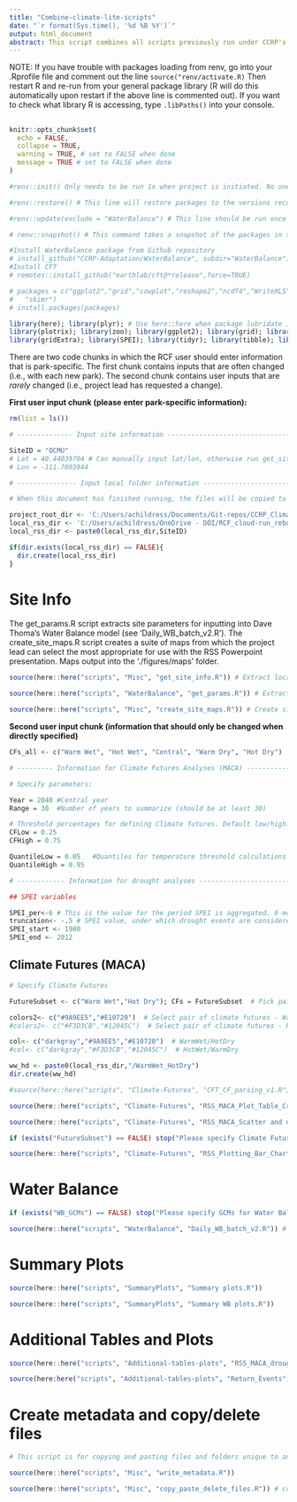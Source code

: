 ```yaml
---
title: "Combine-climate-lite-scripts"
date: "`r format(Sys.time(), '%d %B %Y')`"
output: html_document
abstract: This script combines all scripts previously run under CCRP's Climate Lite protocol for Resource Stewardship Strategies (RSS). 
---
```


NOTE: If you have trouble with packages loading from renv, go into your .Rprofile file and comment out the line ```source("renv/activate.R)```
Then restart R and re-run from your general package library (R will do this automatically upon restart if the above line is commented out). If you want to check what library R is accessing, type ```.libPaths()``` into your console. 

##

```r

knitr::opts_chunk$set(
  echo = FALSE, 
  collapse = TRUE,
  warning = TRUE, # set to FALSE when done
  message = TRUE # set to FALSE when done
)

#renv::init() Only needs to be run 1x when project is initiated. No one should ever have to run this line again. 

#renv::restore() # This line will restore packages to the versions recorded in the lockfile. Collaborators can use this command to keep their packages current. This line should be run once a week.  

#renv::update(exclude = "WaterBalance") # This line should be run once a week by whoever is regularly using this script. The first time running this line, you might need to follow directions to create a Personal Access Token with GitHub. Simply follow directions printed in the console. If you run into trouble, contact Annie Kellner Dillon at anne_dillon@nps.gov 

# renv::snapshot() # This command takes a snapshot of the packages in their current state and records it in the lockfile. Renv will perform this task periodically. If a manual snapshot is desired, use this command to manually update the lockfile.

#Install WaterBalance package from Github repository
# install_github("CCRP-Adaptation/WaterBalance", subdir="WaterBalance")
#Install CFT
# remotes::install_github("earthlab/cft@*release",force=TRUE)

# packages = c("ggplot2","grid","cowplot","reshape2","ncdf4","WriteXLS","data.table","RColorBrewer","ggrepel","lubridate","dplyr","forcats","openxlsx","sf","raster","rgdal","R.utils","tmap","tmaptools","gridExtra","SPEI","tidyr","tibble","sp",
#   "skimr")
# install.packages(packages)

library(here); library(plyr); # Use here::here when package lubridate is used
library(plotrix); library(zoo); library(ggplot2); library(grid); library(cowplot); library(reshape2); library(raster); library(ncdf4); library(reshape2); library(WriteXLS); library(data.table); library(RColorBrewer); library(ggrepel); library(lubridate); library(dplyr); library(forcats); library(openxlsx); library("WaterBalance"); library(sf); library(raster); library(rgdal); library(R.utils); library(tmap); library(tmaptools); library(ggmap); library(ggspatial);
library(gridExtra); library(SPEI); library(tidyr); library(tibble); library(sp); library(skimr); library(cft)


```


There are two code chunks in which the RCF user should enter information that is park-specific. The first chunk contains inputs that are often changed (i.e., with each new park). The second chunk contains user inputs that are *rarely* changed (i.e., project lead has requested a change).

**First user input chunk (please enter park-specific information):**

```r

rm(list = ls())

# -------------- Input site information -------------------------------------- #

SiteID = "OCMU" 
# Lat = 40.44039704 # Can manually input lat/lon, otherwise run get_site_info.R
# Lon = -111.7093944

# --------------- Input local folder information ----------------------------- #

# When this document has finished running, the files will be copied to a local directory and all newly created files (e.g., figures) will be deleted from the repo

project_root_dir <- 'C:/Users/achildress/Documents/Git-repos/CCRP_Climate_Futures_v1.0' # local directory where your repo is stored
local_rss_dir <- 'C:/Users/achildress/OneDrive - DOI/RCF_cloud-run_rebuild/Testing/' # local directory where you want this repo copied. Should be something like 'C:/Users/adillon/Documents/RSS/'. Next lines create folder for park
local_rss_dir <- paste0(local_rss_dir,SiteID)

if(dir.exists(local_rss_dir) == FALSE){
  dir.create(local_rss_dir)
}

```

# Site Info
The get_params.R script extracts site parameters for inputting into Dave Thoma's Water Balance model (see 'Daily_WB_batch_v2.R'). The create_site_maps.R script creates a suite of maps from which the project lead can select the most appropriate for use with the RSS Powerpoint presentation. Maps output into the './figures/maps' folder. 
```r

source(here::here("scripts", "Misc", "get_site_info.R")) # Extract local inputs; seconds to run

source(here::here("scripts", "WaterBalance", "get_params.R")) # Extract WB site parameters; 

source(here::here("scripts", "Misc", "create_site_maps.R")) # Create site maps
```

**Second user input chunk (information that should only be changed when directly specified)**

```r

CFs_all <- c("Warm Wet", "Hot Wet", "Central", "Warm Dry", "Hot Dry")

# --------- Information for Climate Futures Analyses (MACA) ------------------ #

# Specify parameters:

Year = 2040 #Central year
Range = 30  #Number of years to summarize (should be at least 30)

# Threshold percentages for defining Climate futures. Default low/high:  0.25, 0.75
CFLow = 0.25     
CFHigh = 0.75

QuantileLow = 0.05   #Quantiles for temperature threshold calculations
QuantileHigh = 0.95

# ------------ Information for drought analyses ------------------------ #

## SPEI variables

SPEI_per<-6 # This is the value for the period SPEI is aggregated. 6-months is standard but could change if want. 
truncation<- -.5 # SPEI value, under which drought events are considered
SPEI_start <- 1980
SPEI_end <- 2012

```


## Climate Futures (MACA)

```r
# Specify Climate Futures

FutureSubset <- c("Warm Wet","Hot Dry"); CFs = FutureSubset  # Pick pair of climate futures.

colors2<- c("#9A9EE5","#E10720")  # Select pair of climate futures - WarmWet/HotDry
#colors2<- c("#F3D3CB","#12045C")  # Select pair of climate futures - HotWet/WarmDry

col<- c("darkgray","#9A9EE5","#E10720")  # WarmWet/HotDry
#col<- c("darkgray","#F3D3CB","#12045C")  # HotWet/WarmDry

ww_hd <- paste0(local_rss_dir,"/WarmWet_HotDry")
dir.create(ww_hd)

```

```r

#source(here::here("scripts", "Climate-Futures", "CFT_CF_parsing_v1.R")) # Parse MACA data. Output = "_init_parsed.RData". # 9-8-21: CFT parsing script is not working due to an issue with the package or MACA servers. ACR to talk to CU Boulder about the issue. For now, add _init_parsed.RData file manually to parsed-data folder. 

source(here::here("scripts", "Climate-Futures", "RSS_MACA_Plot_Table_Creation.R"), local = knitr::knit_global()) # Requires "PARK_init_parsed.RData"; Output = "PARK_lat_long_Final_Environment.RData". 

source(here::here("scripts", "Climate-Futures", "RSS_MACA_Scatter and diagnostic.R"), local = knitr::knit_global()) # Creates scatter and diagnostic plots. Outputs to Figs MACA folder. 
```

```r

if (exists("FutureSubset") == FALSE) stop("Please specify Climate Futures") # At the top of the script, please enter a combination of futures, e.g. Warm Wet/Hot Dry

source(here::here("scripts", "Climate-Futures", "RSS_Plotting_Bar_Charts.R")) # Requires "PARK_lat_long_Final_Environment.RData". Outputs plots and Excel Workbook 

```

# Water Balance

```r

if (exists("WB_GCMs") == FALSE) stop("Please specify GCMs for Water Balance")

source(here::here("scripts", "WaterBalance", "Daily_WB_batch_v2.R")) # Run the Water Balance Model

```


# Summary Plots

```r

source(here::here("scripts", "SummaryPlots", "Summary plots.R"))

source(here::here("scripts", "SummaryPlots", "Summary WB plots.R")) 
```

# Additional Tables and Plots

```r

source(here::here("scripts", "Additional-tables-plots", "RSS_MACA_drought_char.R"))

source(here:here("scripts", "Additional-tables-plots", "Return_Events"))

```



# Create metadata and copy/delete files

```r

# This script is for copying and pasting files and folders unique to an RSS to a local folder, for the purposes of using, sharing, or archiving products. Files are then deleted from the Climate_Futures repo so that files are not inadvertently overwritten or confused with products from a different site.

source(here::here("scripts", "Misc", "write_metadata.R"))

source(here::here("scripts", "Misc", "copy_paste_delete_files.R")) # copies files and folders to specified local folder


```




